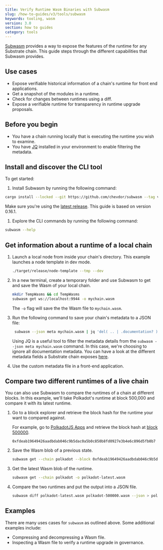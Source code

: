 ```yaml
---
title: Verify Runtime Wasm Binaries with Subwasm
slug: /how-to-guides/v3/tools/subwasm
keywords: tooling, wasm
version: 3.0 
section: how to guides
category: tools
---
```


[Subwasm](https://github.com/chevdor/subwasm) provides a way to expose the features of the runtime for any Substrate chain. 
This guide steps through the different capabilities that Subwasm provides. 

## Use cases

- Expose verifiable historical information of a chain's runtime for front end applications.
- Get a snapshot of the modules in a runtime.
- Check for changes between runtimes using a diff.
- Expose a verifiable runtime for transparency in runtime upgrade proposals.

## Before you begin

- You have a chain running locally that is executing the runtime you wish to examine. 
- You have [JQ](https://stedolan.github.io/jq/download/) installed in your environment to enable filtering the metadata.

## Install and discover the CLI tool

To get started:
1. Install Subwasm by running the following command:

```bash
cargo install --locked --git https://github.com/chevdor/subwasm --tag v0.16.1
```
Make sure you're using the [latest release](https://github.com/chevdor/subwasm/releases). 
This guide is based on version 0.16.1. 

1. Explore the CLI commands by running the following command:

```bash
subwasm --help
```

## Get information about a runtime of a local chain

1. Launch a local node from inside your chain's directory. 
   This example launches a node template in dev mode.
   
    ```bash
    ./target/release/node-template --tmp --dev
    ```

1. In a new terminal, create a temporary folder and use Subwasm to get and save the Wasm of your local chain.

    ```bash
    mkdir TempWasms && cd TempWasms
    subwasm get ws://localhost:9944 -o mychain.wasm
    ```
    The `-o` flag will save the the Wasm file to `mychain.wasm`.

1. Run the following command to save your chain's metadata to a JSON file:

   ```bash
    subwasm --json meta mychain.wasm | jq 'del( .. | .documentation? )' > mychain-metadata.json
   ```

   Using JQ is a useful tool to filter the metadata details from the `subwasm --json meta mychain.wasm` command.
   In this case, we're choosing to ignore all documentation metadata.
   You can have a look at the different metadata fields a Substrate chain exposes [here](https://polkadot.js.org/docs/substrate).

1. Use the custom metadata file in a front-end application. 

## Compare two different runtimes of a live chain

You can also use Subwasm to compare the runtimes of a chain at different blocks. 
In this example, we'll take Polkadot's runtime at block 500,000 and compare it with its latest runtime.

1. Go to a block explorer and retrieve the block hash for the runtime your want to compared against.

    For example, go to [PolkadotJS Apps](https://polkadot.js.org/apps/?rpc=wss%3A%2F%2Frpc.polkadot.io#/explorer) and retrieve the block hash at [block 500000](https://polkadot.js.org/apps/?rpc=wss%3A%2F%2Frpc.polkadot.io#/explorer/query/500000).

    `0xfdeab19649426aadbdab046c9b5dac0a5b0c850b8fd0927e3b4e6c896d5fb0b7`

1. Save the Wasm blob of a previous state.

    ```bash
    subwasm get --chain polkadot --block 0xfdeab19649426aadbdab046c9b5dac0a5b0c850b8fd0927e3b4e6c896d5fb0b7 -o polkadot-500000.wasm
    ```

1. Get the latest Wasm blob of the runtime.

    ```bash
    subwasm get --chain polkadot -o polkadot-latest.wasm 
    ```

1. Compare the two runtimes and put the output into a JSON file.

    ```bash
    subwasm diff polkadot-latest.wasm polkadot-500000.wasm --json > polkadot-wasm-diff.json
    ```

## Examples 

There are many uses cases for `subwasm` as outlined above.
Some additional examples include:
- Compressing and decompressing a Wasm file.
- Inspecting a Wasm file to verify a runtime upgrade in governance.
